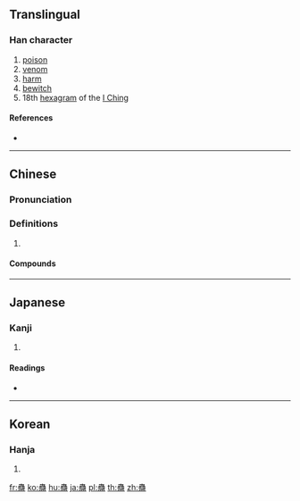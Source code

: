 {{character info/new}}
{{also|蛊}}
==Translingual==

===Han character===
{{Han char|rn=142|rad=虫|as=17|sn=23|four=50107|canj=LILIT|ids=⿱蟲皿}}

# [[poison]]
# [[venom]]
# [[harm]]
# [[bewitch]]
# 18th [[hexagram]] of the [[I Ching]]

====References====
* {{Han ref|kx=1103.120|dkj=33867|dj=1566.230|hdz=42906.090|uh=8831|ud=34865|bh=C5DB|bd=50651}}

----

==Chinese==
{{zh-forms|s=蛊}}

===Pronunciation===
{{zh-pron
|m=gǔ
|c=gu2
|h=pfs=
|md=
|mn=kó͘
|w=
|mc=y
|oc=y
|cat=
}}

===Definitions===
{{zh-hanzi}}

# {{rfdef|lang=zh}}

====Compounds====
{{zh-der|蠱惑|整蠱|蠱媚}}

----

==Japanese==

===Kanji===
{{ja-kanji|grade=|rs=虫17}}

# {{defn|lang=ja|sort=虫17}}

====Readings====
* {{ja-readings|on=[[こ]] (ko), [[や]] (ya)|kun=[[そこなう]] (sokonau), [[まどわす]] (madowasu), [[こびる]] (kobiru)|nanori=}}

----

==Korean==

===Hanja===
{{ko-hanja|hangeul=고|eumhun=|rv=go|mr=ko|y=ko}}

# {{defn|lang=ko|sort=虫17}}

[[fr:蠱]]
[[ko:蠱]]
[[hu:蠱]]
[[ja:蠱]]
[[pl:蠱]]
[[th:蠱]]
[[zh:蠱]]